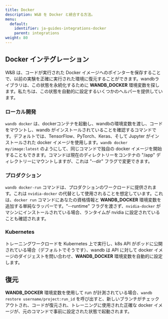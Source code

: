 ---
title: Docker
description: W&B を Docker と統合する方法。
menu:
  default:
    identifier: ja-guides-integrations-docker
    parent: integrations
weight: 80
---

## Docker インテグレーション

W&B は、コードが実行された Docker イメージへのポインターを保存することで、以前の実験を正確に実行された環境に復元することができます。wandbライブラリは、この状態を永続化するために **WANDB_DOCKER** 環境変数を探します。私たちは、この状態を自動的に設定するいくつかのヘルパーを提供しています。

### ローカル開発

`wandb docker` は、dockerコンテナを起動し、wandbの環境変数を渡し、コードをマウントし、wandb がインストールされていることを確認するコマンドです。デフォルトでは、TensorFlow、PyTorch、Keras、そして Jupyter がインストールされた docker イメージを使用します。`wandb docker my/image:latest` のようにして、同じコマンドで独自の docker イメージを開始することもできます。コマンドは現在のディレクトリーをコンテナの "/app" ディレクトリーにマウントしますが、これは "--dir" フラグで変更できます。

### プロダクション

`wandb docker-run` コマンドは、プロダクションのワークロードに提供されます。これは `nvidia-docker` の代替として使用されることを想定しています。これは、`docker run` コマンドにあなたの資格情報と **WANDB_DOCKER** 環境変数を追加する単純なラッパーです。"--runtime" フラグを渡さず、`nvidia-docker` がマシンにインストールされている場合、ランタイムが nvidia に設定されていることも確認されます。

### Kubernetes

トレーニングワークロードを Kubernetes 上で実行し、k8s API がポッドに公開されている場合（デフォルトでそうです）、wandb は API に対して docker イメージのダイジェストを問い合わせ、**WANDB_DOCKER** 環境変数を自動的に設定します。

## 復元

**WANDB_DOCKER** 環境変数を使用して run が計測されている場合、`wandb restore username/project:run_id` を呼び出すと、新しいブランチがチェックアウトされ、コードが復元され、トレーニングに使用された正確な docker イメージが、元のコマンドで事前に設定された状態で起動されます。